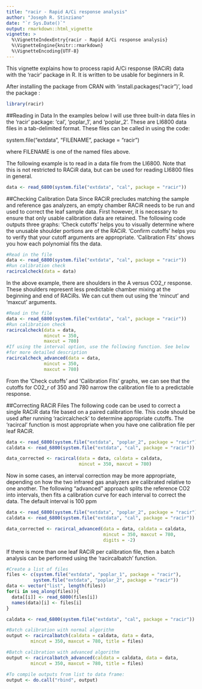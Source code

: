 ---
title: "racir - Rapid A/Ci response analysis"
author: "Joseph R. Stinziano"
date: "`r Sys.Date()`"
output: rmarkdown::html_vignette
vignette: >
  %\VignetteIndexEntry{racir - Rapid A/Ci response analysis}
  %\VignetteEngine{knitr::rmarkdown}
  %\VignetteEncoding{UTF-8}
---

This vignette explains how to process rapid A/Ci response (RACiR) data with the
'racir' package in R. It is written to be usable for beginners in R.

After installing the package from CRAN with 'install.packages("racir")', load
the package :

```{r}
library(racir)
```

##Reading in Data
In the examples below I will use three built-in data files in the 'racir'
package: 'cal', 'poplar_1', and 'poplar_2'. These are LI6800 data files in
a tab-delimited format. These files can be called in using the code:

system.file("extdata", "FILENAME", package = "racir")

where FILENAME is one of the named files above.

The following example is to read in a data file from the LI6800. Note that
this is not restricted to RACiR data, but can be used for reading LI6800 files
in general.

```{r}
data <- read_6800(system.file("extdata", "cal", package = "racir"))
```

##Checking Calibration Data
Since RACiR precludes matching the sample and reference gas analyzers, an empty
chamber RACiR needs to be run and used to correct the leaf sample data. First
however, it is necessary to ensure that only usable calibration data are
retained. The following code outputs three graphs: 'Check cutoffs' helps you to
visually determine where the unusable shoulder portions are of the RACiR.
'Confirm cutoffs' helps you to verify that your cutoff arguments are
appropriate. 'Calibration Fits' shows you how each polynomial fits the data.

```{r fig.height = 4, fig.width = 6}
#Read in the file
data <- read_6800(system.file("extdata", "cal", package = "racir"))
#Run calibration check
racircalcheck(data = data)
```

In the above example, there are shoulders in the A versus CO2_r response.
These shoulders represent less predictable chamber mixing at the beginning
and end of RACiRs. We can cut them out using the 'mincut' and 'maxcut'
arguments.

```{r fig.height = 4, fig.width = 6}
#Read in the file
data <- read_6800(system.file("extdata", "cal", package = "racir"))
#Run calibration check
racircalcheck(data = data,
              mincut = 350,
              maxcut = 780)
#If using the interval option, use the following function. See below
#for more detailed description
racircalcheck_advanced(data = data,
              mincut = 350,
              maxcut = 780)
```

From the 'Check cutoffs' and 'Calibration Fits' graphs, we can see that the
cutoffs for CO2_r of 350 and 780 narrow the calibration file to a predictable
response.

##Correcting RACiR Files
The following code can be used to correct a single RACiR data file based on a
paired calibration file. This code should be used after running 'racircalcheck'
to determine appropriate cutoffs. The 'racircal' function is most appropriate
when you have one calibration file per leaf RACiR.

```{r fig.height = 4, fig.width = 6}
data <- read_6800(system.file("extdata", "poplar_2", package = "racir"))
caldata <- read_6800(system.file("extdata", "cal", package = "racir"))

data_corrected <- racircal(data = data, caldata = caldata,
                           mincut = 350, maxcut = 780)
```

Now in some cases, an interval correction may be more appropriate, depending
on how the two infrared gas analyzers are calibrated relative to one another.
The following "advanced" approach splits the reference CO2 into intervals,
then fits a calibration curve for each interval to correct the data. The default
interval is 100 ppm
```{r fig.height = 4, fig.width = 6}
data <- read_6800(system.file("extdata", "poplar_2", package = "racir"))
caldata <- read_6800(system.file("extdata", "cal", package = "racir"))

data_corrected <- racircal_advanced(data = data, caldata = caldata,
                                    mincut = 350, maxcut = 780,
                                    digits = -2)
```

If there is more than one leaf RACiR per calibration file, then a batch
analysis can be performed using the 'racircalbatch' function.

```{r fig.height = 4, fig.width = 6}
#Create a list of files
files <- c(system.file("extdata", "poplar_1", package = "racir"),
          system.file("extdata", "poplar_2", package = "racir"))
data <- vector("list", length(files))
for(i in seq_along(files)){
  data[[i]] <- read_6800(files[i])
  names(data)[i] <- files[i]
}

caldata <- read_6800(system.file("extdata", "cal", package = "racir"))

#Batch calibration with normal algorithm
output <- racircalbatch(caldata = caldata, data = data,
         mincut = 350, maxcut = 780, title = files)

#Batch calibration with advanced algorithm
output <- racircalbatch_advanced(caldata = caldata, data = data,
         mincut = 350, maxcut = 780, title = files)

#To compile outputs from list to data frame:
output <- do.call("rbind", output)
```
